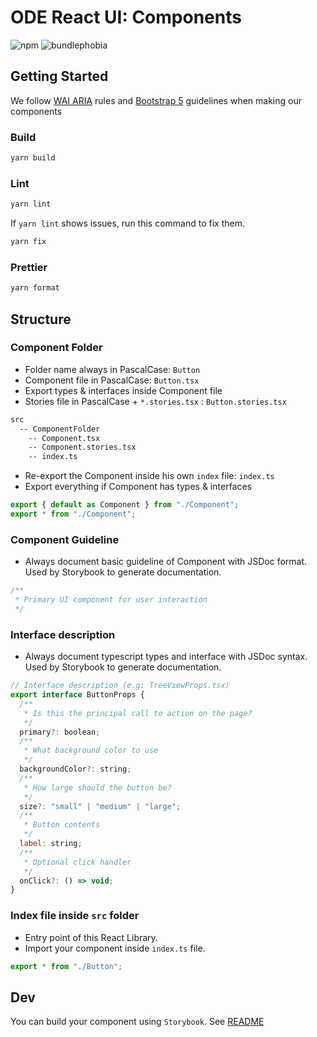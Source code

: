 
<Meta title="Packages/Components" />

# ODE React UI: Components

![npm](https://img.shields.io/npm/v/@ode-react-ui/components?style=flat-square)
![bundlephobia](https://img.shields.io/bundlephobia/min/@ode-react-ui/components?style=flat-square)

## Getting Started

We follow [WAI ARIA](https://www.w3.org/WAI/ARIA/apg/patterns/) rules and [Bootstrap 5](https://getbootstrap.com/docs/5.0/components/accordion/) guidelines when making our components

### Build

```bash
yarn build
```

### Lint

```bash
yarn lint
```

If `yarn lint` shows issues, run this command to fix them.

```bash
yarn fix
```

### Prettier

```bash
yarn format
```

## Structure

### Component Folder

*   Folder name always in PascalCase: `Button`
*   Component file in PascalCase: `Button.tsx`
*   Export types & interfaces inside Component file
*   Stories file in PascalCase + `*.stories.tsx` : `Button.stories.tsx`

```bash
src
  -- ComponentFolder
    -- Component.tsx
    -- Component.stories.tsx
    -- index.ts
```

*   Re-export the Component inside his own `index` file: `index.ts`
*   Export everything if Component has types & interfaces

```jsx
export { default as Component } from "./Component";
export * from "./Component";
```

### Component Guideline

*   Always document basic guideline of Component with JSDoc format. Used by Storybook to generate documentation.

```jsx
/**
 * Primary UI component for user interaction
 */
```

### Interface description

*   Always document typescript types and interface with JSDoc syntax. Used by Storybook to generate documentation.

```jsx
// Interface description (e.g: TreeViewProps.tsx)
export interface ButtonProps {
  /**
   * Is this the principal call to action on the page?
   */
  primary?: boolean;
  /**
   * What background color to use
   */
  backgroundColor?: string;
  /**
   * How large should the button be?
   */
  size?: "small" | "medium" | "large";
  /**
   * Button contents
   */
  label: string;
  /**
   * Optional click handler
   */
  onClick?: () => void;
}
```

### Index file inside `src` folder

*   Entry point of this React Library.
*   Import your component inside `index.ts` file.

```jsx
export * from "./Button";
```

## Dev

You can build your component using `Storybook`. See [README](../../docs//README.md)
